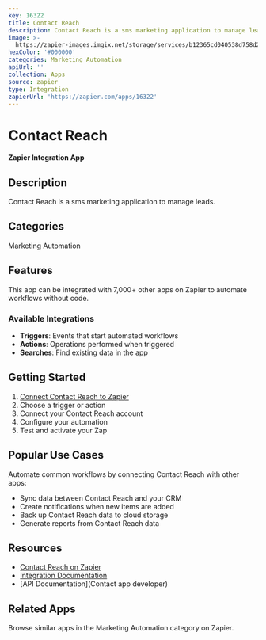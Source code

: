 ```yaml
---
key: 16322
title: Contact Reach
description: Contact Reach is a sms marketing application to manage leads.
image: >-
  https://zapier-images.imgix.net/storage/services/b12365cd040538d758d298c08152b250.png?auto=format%2Ccompress&ixlib=python-3.0.0&q=50
hexColor: '#000000'
categories: Marketing Automation
apiUrl: ''
collection: Apps
source: zapier
type: Integration
zapierUrl: 'https://zapier.com/apps/16322'
---
```

# Contact Reach

**Zapier Integration App**

## Description

Contact Reach is a sms marketing application to manage leads.

## Categories

Marketing Automation

## Features

This app can be integrated with 7,000+ other apps on Zapier to automate workflows without code.

### Available Integrations

- **Triggers**: Events that start automated workflows
- **Actions**: Operations performed when triggered
- **Searches**: Find existing data in the app

## Getting Started

1. [Connect Contact Reach to Zapier](https://zapier.com/apps/16322)
2. Choose a trigger or action
3. Connect your Contact Reach account
4. Configure your automation
5. Test and activate your Zap

## Popular Use Cases

Automate common workflows by connecting Contact Reach with other apps:

- Sync data between Contact Reach and your CRM
- Create notifications when new items are added
- Back up Contact Reach data to cloud storage
- Generate reports from Contact Reach data

## Resources

- [Contact Reach on Zapier](https://zapier.com/apps/16322)
- [Integration Documentation](https://zapier.com/apps/16322/integrations)
- [API Documentation](Contact app developer)

## Related Apps

Browse similar apps in the Marketing Automation category on Zapier.
